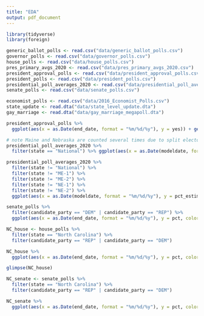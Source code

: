 ```yaml
---
title: "EDA"
output: pdf_document
---
```


```r
library(tidyverse)
library(foreign)
```

```r
generic_ballot_polls <- read.csv("data/generic_ballot_polls.csv")
governor_polls <- read.csv("data/governor_polls.csv")
house_polls <- read.csv("data/house_polls.csv")
pres_primary_avgs_2020 <- read.csv("data/pres_primary_avgs_2020.csv")
president_approval_polls <- read.csv("data/president_approval_polls.csv")
president_polls <- read.csv("data/president_polls.csv")
presidential_poll_averages_2020 <- read.csv("data/presidential_poll_averages_2020.csv")
senate_polls <- read.csv("data/senate_polls.csv")

economist_polls <- read.csv("data/2016_Economist_Polls.csv")
state_update <- read.dta("data/state_level_update.dta")
gay_marriage <- read.dta("data/gay_marriage_megapoll.dta")

```


```r
president_approval_polls %>%
  ggplot(aes(x = as.Date(end_date, format = "%m/%d/%y"), y = yes)) + geom_point() + geom_smooth()

```


```r
# note Maine and Nebraska are counted several times due to split electoral votes
presidential_poll_averages_2020 %>%
  filter(state == "National") %>% ggplot(aes(x = as.Date(modeldate, format = "%m/%d/%y"), y = pct_estimate, color = candidate_name)) + geom_point()

presidential_poll_averages_2020 %>%
  filter(state != "National") %>% 
  filter(state != "ME-1") %>%
  filter(state != "ME-2") %>%
  filter(state != "NE-1") %>%
  filter(state != "NE-2") %>%
  ggplot(aes(x = as.Date(modeldate, format = "%m/%d/%y"), y = pct_estimate, color = candidate_name)) + geom_line() + facet_wrap(~state)

```


```r
senate_polls %>%
  filter(candidate_party == "DEM" | candidate_party == "REP") %>%
  ggplot(aes(x = as.Date(end_date, format = "%m/%d/%y"), y = pct, color = candidate_party)) + geom_point() + facet_wrap(~race_id)
```


```r
NC_house <- house_polls %>%
  filter(state == "North Carolina") %>%
  filter(candidate_party == "REP" | candidate_party == "DEM")

NC_house %>%
  ggplot(aes(x = as.Date(end_date, format = "%m/%d/%y"), y = pct, color = as.factor(candidate_party))) + geom_point() + facet_wrap(~seat_name)

glimpse(NC_house)
```

```r
NC_senate <- senate_polls %>%
  filter(state == "North Carolina") %>%
  filter(candidate_party == "REP" | candidate_party == "DEM")

NC_senate %>%
  ggplot(aes(x = as.Date(end_date, format = "%m/%d/%y"), y = pct, color = as.factor(candidate_party))) + geom_point()
```



